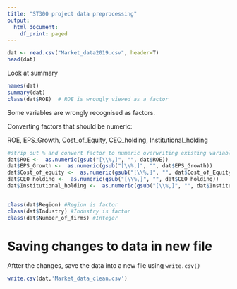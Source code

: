---
title: "ST300 project data preprocessing"
output:
  html_document:
    df_print: paged
---
```{r}
dat <- read.csv("Market_data2019.csv", header=T)
head(dat)
```

Look at summary

```{r}
names(dat)
summary(dat)
class(dat$ROE)  # ROE is wrongly viewed as a factor
```

Some variables are wrongly recognised as factors. 

Converting factors that should be numeric:

ROE, EPS_Growth, Cost_of_Equity, CEO_holding, Institutional_holding

```{r}


#strip out % and convert factor to numeric overwriting existing variable
dat$ROE <-  as.numeric(gsub("[\\%,]", "", dat$ROE))
dat$EPS_Growth <-  as.numeric(gsub("[\\%,]", "", dat$EPS_Growth))
dat$Cost_of_equity <-  as.numeric(gsub("[\\%,]", "", dat$Cost_of_Equity))
dat$CEO_holding <-  as.numeric(gsub("[\\%,]", "", dat$CEO_holding))
dat$Institutional_holding <-  as.numeric(gsub("[\\%,]", "", dat$Institutional_holding))


class(dat$Region) #Region is factor
class(dat$Industry) #Industry is factor
class(dat$Number_of_firms) #Integer


```

# Saving changes to data in new file

Aftter the changes, save the data into a new file using `write.csv()`

```{r}
write.csv(dat,'Market_data_clean.csv')
```

